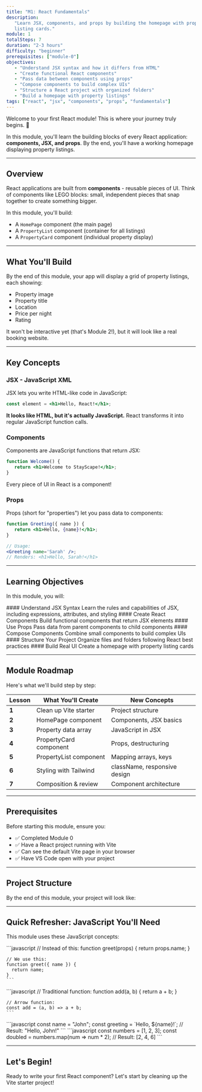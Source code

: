 ```yaml
---
title: "M1: React Fundamentals"
description:
   "Learn JSX, components, and props by building the homepage with property
   listing cards."
module: 1
totalSteps: 7
duration: "2-3 hours"
difficulty: "beginner"
prerequisites: ["module-0"]
objectives:
   - "Understand JSX syntax and how it differs from HTML"
   - "Create functional React components"
   - "Pass data between components using props"
   - "Compose components to build complex UIs"
   - "Structure a React project with organized folders"
   - "Build a homepage with property listings"
tags: ["react", "jsx", "components", "props", "fundamentals"]
---
```



Welcome to your first React module! This is where your journey truly begins. 🚀

In this module, you'll learn the building blocks of every React application:
**components, JSX, and props**. By the end, you'll have a working homepage
displaying property listings.

---

## Overview

React applications are built from **components** - reusable pieces of UI. Think
of components like LEGO blocks: small, independent pieces that snap together to
create something bigger.

In this module, you'll build:

-  A `HomePage` component (the main page)
-  A `PropertyList` component (container for all listings)
-  A `PropertyCard` component (individual property display)

---

## What You'll Build

By the end of this module, your app will display a grid of property listings,
each showing:

-  Property image
-  Property title
-  Location
-  Price per night
-  Rating

It won't be interactive yet (that's Module 2!), but it will look like a real
booking website.

---

## Key Concepts

### JSX - JavaScript XML

JSX lets you write HTML-like code in JavaScript:

```jsx
const element = <h1>Hello, React!</h1>;
```

**It looks like HTML, but it's actually JavaScript.** React transforms it into
regular JavaScript function calls.

### Components

Components are JavaScript functions that return JSX:

```jsx
function Welcome() {
   return <h1>Welcome to StayScape!</h1>;
}
```

Every piece of UI in React is a component!

### Props

Props (short for "properties") let you pass data to components:

```jsx
function Greeting({ name }) {
   return <h1>Hello, {name}!</h1>;
}

// Usage:
<Greeting name='Sarah' />;
// Renders: <h1>Hello, Sarah!</h1>
```

---

## Learning Objectives

In this module, you will:

<Steps>
   <Step>
      #### Understand JSX Syntax Learn the rules and capabilities of JSX, including expressions, attributes, and styling
   </Step>
   <Step>
      #### Create React Components Build functional components that return JSX
      elements
   </Step>
   <Step>
      #### Use Props Pass data from parent components to child components
   </Step>
   <Step>
      #### Compose Components Combine small components to build complex UIs
   </Step>
   <Step>
      #### Structure Your Project Organize files and folders following React best practices
   </Step>
   <Step>
   #### Build Real UI Create a homepage with property listing cards
   </Step>
</Steps>

---

## Module Roadmap

Here's what we'll build step by step:

| Lesson | What You'll Create     | New Concepts                 |
| ------ | ---------------------- | ---------------------------- |
| **1**  | Clean up Vite starter  | Project structure            |
| **2**  | HomePage component     | Components, JSX basics       |
| **3**  | Property data array    | JavaScript in JSX            |
| **4**  | PropertyCard component | Props, destructuring         |
| **5**  | PropertyList component | Mapping arrays, keys         |
| **6**  | Styling with Tailwind  | className, responsive design |
| **7**  | Composition & review   | Component architecture       |

---

## Prerequisites

Before starting this module, ensure you:

-  ✅ Completed Module 0
-  ✅ Have a React project running with Vite
-  ✅ Can see the default Vite page in your browser
-  ✅ Have VS Code open with your project

---

## Project Structure

By the end of this module, your project will look like:

<Files>
   <Folder name='src' defaultOpen>
      <Folder name='pages' defaultOpen>
         <File name='HomePage.jsx' />
      </Folder>
      <Folder name='components' defaultOpen>
         <File name='PropertyList.jsx' />
         <File name='PropertyCard.jsx' />
      </Folder>
      <File name='App.jsx' />
      <File name='main.jsx' />
   </Folder>
</Files>

---

## Quick Refresher: JavaScript You'll Need

This module uses these JavaScript concepts:

<Accordions type="single">
  <Accordion id="destructuring" title="Object Destructuring" value="destructuring">
    ```javascript
    // Instead of this:
    function greet(props) {
      return props.name;
    }
    
    // We use this:
    function greet({ name }) {
      return name;
    }
    ```
  </Accordion>
  
  <Accordion id="arrow" title="Arrow Functions" value="arrow">
    ```javascript
    // Traditional function:
    function add(a, b) {
      return a + b;
    }
    
    // Arrow function:
    const add = (a, b) => a + b;
    ```
  </Accordion>
  
  <Accordion id="template" title="Template Literals" value="template">
    ```javascript
    const name = "John";
    const greeting = `Hello, ${name}!`;
    // Result: "Hello, John!"
    ```
  </Accordion>
  
  <Accordion id="map" title="Array.map()" value="map">
    ```javascript
    const numbers = [1, 2, 3];
    const doubled = numbers.map(num => num * 2);
    // Result: [2, 4, 6]
    ```
  </Accordion>
</Accordions>

---

## Let's Begin!

Ready to write your first React component? Let's start by cleaning up the Vite
starter project!


